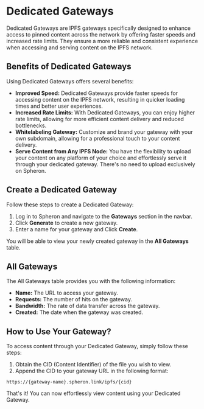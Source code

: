 
# Dedicated Gateways

Dedicated Gateways are IPFS gateways specifically designed to enhance access to pinned content across the network by offering faster speeds and
increased rate limits. They ensure a more reliable and consistent experience when accessing and serving content on the IPFS network.

## Benefits of Dedicated Gateways

Using Dedicated Gateways offers several benefits:

- **Improved Speed:** Dedicated Gateways provide faster speeds for accessing content on the IPFS network, resulting in quicker loading times and better user experiences.
- **Increased Rate Limits:** With Dedicated Gateways, you can enjoy higher rate limits, allowing for more efficient content delivery and reduced bottlenecks.
- **Whitelabeling Gateway:** Customize and brand your gateway with your own subdomain, allowing for a professional touch to your content delivery.
- **Serve Content from Any IPFS Node:** You have the flexibility to upload your content on any platform of your choice and effortlessly serve it through your dedicated gateway. There's no need to upload exclusively on Spheron.

## Create a Dedicated Gateway

Follow these steps to create a Dedicated Gateway:

1. Log in to Spheron and navigate to the **Gateways** section in the navbar.
2. Click **Generate** to create a new gateway.
3. Enter a name for your gateway and Click **Create**.

You will be able to view your newly created gateway in the **All Gateways** table.

## All Gateways

The All Gateways table provides you with the following information:

- **Name:** The URL to access your gateway.
- **Requests:** The number of hits on the gateway.
- **Bandwidth:** The rate of data transfer across the gateway.
- **Created:** The date when the gateway was created.

## How to Use Your Gateway?

To access content through your Dedicated Gateway, simply follow these steps:

1. Obtain the CID (Content Identifier) of the file you wish to view.
2. Append the CID to your gateway URL in the following format:

```
https://{gateway-name}.spheron.link/ipfs/{cid}
```

That's it! You can now effortlessly view content using your Dedicated Gateway.

<Navigation name="Dedicated Gateways" />
